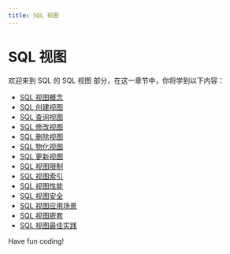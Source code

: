 ```yaml
---
title: SQL 视图
---
```


# SQL 视图

欢迎来到 SQL 的 SQL 视图 部分，在这一章节中，你将学到以下内容：

- [SQL 视图概念](./0-sql-view-concepts.mdx)
- [SQL 创建视图](./1-sql-create-view.mdx)
- [SQL 查询视图](./2-sql-query-view.mdx)
- [SQL 修改视图](./3-sql-modify-view.mdx)
- [SQL 删除视图](./4-sql-delete-view.mdx)
- [SQL 物化视图](./5-sql-materialization-view.mdx)
- [SQL 更新视图](./6-sql-update-view.mdx)
- [SQL 视图限制](./7-sql-view-limitations.mdx)
- [SQL 视图索引](./8-sql-view-index.mdx)
- [SQL 视图性能](./9-sql-view-performance.mdx)
- [SQL 视图安全](./10-sql-view-security.mdx)
- [SQL 视图应用场景](./11-sql-view-scenarios.mdx)
- [SQL 视图嵌套](./12-sql-view-nesting.mdx)
- [SQL 视图最佳实践](./13-sql-view-best-practices.mdx)

Have fun coding!